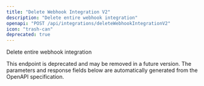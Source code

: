 ```yaml
---
title: "Delete Webhook Integration V2"
description: "Delete entire webhook integration"
openapi: "POST /api/integrations/deleteWebhookIntegrationV2"
icon: "trash-can"
deprecated: true
---
```


Delete entire webhook integration

<Warning>
This endpoint is deprecated and may be removed in a future version.
</Warning>

<Note>
The parameters and response fields below are automatically generated from the OpenAPI specification.
</Note>
